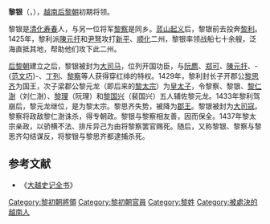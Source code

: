 '''黎银'''（{{vie|v=Lê Ngân|hn=黎銀}}，{{bd|？||1437年||catIdx=L}}），[[越南|越南]][[后黎朝|后黎朝]]初期将领。

黎银是[[清化|清化]][[寿春|寿春]]人，与另一位将军[[黎察|黎察]]是同乡。[[蓝山起义|蓝山起义]]后，黎银前去投奔[[黎利|黎利]]。1425年，黎利派[[陳元扞|陳元扞]]和[[尹弩|尹弩]]攻打[[新平|新平]]、[[顺化|顺化]]二州，黎银率领战船七十余艘，泛海直抵其地，帮助他们攻下此二州。

[[后黎朝|后黎朝]]建立之后，黎银被封为[[大司马|大司马]]，位列开国功臣，与[[阮廌|阮廌]]、[[郑可|郑可]]、[[陳元扞|陳元扞]]、-{[[范文巧|范文巧]]}-、[[丁列|丁列]]、[[黎察|黎察]]等人获得穿红绯的特权。1429年，黎利封长子开郡公[[黎思齐|黎思齐]]为国王，次子梁郡公黎元龙（即后来的[[黎太宗|黎太宗]]）为[[皇太子|皇太子]]，令黎察、黎银、[[黎仁澍|黎仁澍]]（刘仁澍）、[[黎理|黎理]]（阮理）和[[黎国兴|黎国兴]]（裴国兴）五人辅佐黎元龙。1433年黎利驾崩后，黎元龙继位，是为黎太宗。黎思齐失势，被降为[[郡王|郡王]]。黎银被封为[[大司寇|大司寇]]。黎察将政敌黎仁澍诛杀，得专朝政。黎银与黎察相友善，因而保全。1437年黎太宗亲政，以骄横不法、排斥异己为由将黎察罢官赐死。随后，又称黎银、黎察与黎思齐勾结谋反，将黎银与黎思齐都逮捕杀死。

==参考文献==
*《[[大越史记全书|大越史记全书]]》


{{藍山起義}}
[[Category:黎初朝將領|Category:黎初朝將領]]
[[Category:黎初朝官員|Category:黎初朝官員]]
[[Category:黎姓|Category:黎姓]]
[[Category:被處決的越南人|Category:被處決的越南人]]